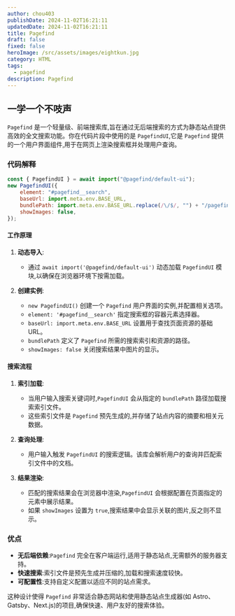 ```yaml
---
author: chou403
publishDate: 2024-11-02T16:21:11
updatedDate: 2024-11-02T16:21:11
title: Pagefind
draft: false
fixed: false
heroImage: /src/assets/images/eightkun.jpg
category: HTML
tags:
  - pagefind
description: Pagefind
---
```


## 一学一个不吱声

`Pagefind` 是一个轻量级、前端搜索库,旨在通过无后端搜索的方式为静态站点提供高效的全文搜索功能。你在代码片段中使用的是 `PagefindUI`,它是 `Pagefind` 提供的一个用户界面组件,用于在网页上渲染搜索框并处理用户查询。

### 代码解释

```javascript
const { PagefindUI } = await import("@pagefind/default-ui");
new PagefindUI({
	element: "#pagefind__search",
	baseUrl: import.meta.env.BASE_URL,
	bundlePath: import.meta.env.BASE_URL.replace(/\/$/, "") + "/pagefind/",
	showImages: false,
});
```

#### 工作原理

1. **动态导入**:

   - 通过 `await import('@pagefind/default-ui')` 动态加载 `PagefindUI` 模块,以确保在浏览器环境下按需加载。

2. **创建实例**:
   - `new PagefindUI()` 创建一个 `Pagefind` 用户界面的实例,并配置相关选项。
   - `element: '#pagefind__search'` 指定搜索框的容器元素选择器。
   - `baseUrl: import.meta.env.BASE_URL` 设置用于查找页面资源的基础 URL。
   - `bundlePath` 定义了 `Pagefind` 所需的搜索索引和资源的路径。
   - `showImages: false` 关闭搜索结果中图片的显示。

#### 搜索流程

1. **索引加载**:

   - 当用户输入搜索关键词时,`PagefindUI` 会从指定的 `bundlePath` 路径加载搜索索引文件。
   - 这些索引文件是 `Pagefind` 预先生成的,并存储了站点内容的摘要和相关元数据。

2. **查询处理**:

   - 用户输入触发 `PagefindUI` 的搜索逻辑。该库会解析用户的查询并匹配索引文件中的文档。

3. **结果渲染**:
   - 匹配的搜索结果会在浏览器中渲染,`PagefindUI` 会根据配置在页面指定的元素中展示结果。
   - 如果 `showImages` 设置为 `true`,搜索结果中会显示关联的图片,反之则不显示。

### 优点

- **无后端依赖**:`Pagefind` 完全在客户端运行,适用于静态站点,无需额外的服务器支持。
- **快速搜索**:索引文件是预先生成并压缩的,加载和搜索速度较快。
- **可配置性**:支持自定义配置以适应不同的站点需求。

这种设计使得 `Pagefind` 非常适合静态网站和使用静态站点生成器(如 Astro、Gatsby、Next.js)的项目,确保快速、用户友好的搜索体验。
